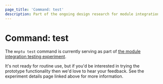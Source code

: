 ```yaml
---
page_title: 'Command: test'
description: Part of the ongoing design research for module integration testing.
---
```


# Command: test

The `mnptu test` command is currently serving as part of
[the module integration testing experiment](/mnptu/language/modules/testing-experiment).

It's not ready for routine use, but if you'd be interested in trying the
prototype functionality then we'd love to hear your feedback. See the
experiment details page linked above for more information.
